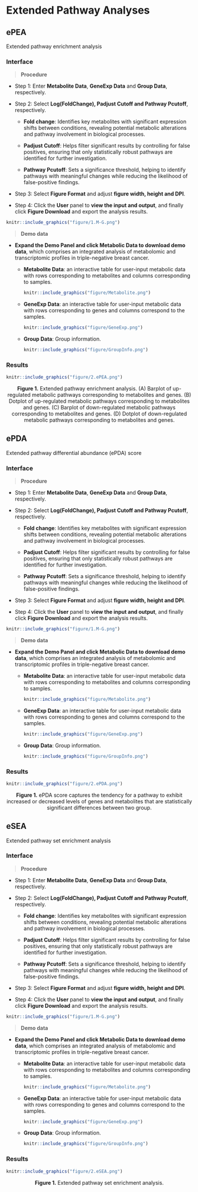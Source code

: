 # Extended Pathway Analyses

## ePEA
Extended pathway enrichment analysis

### Interface

<blockquote>
**Procedure**
</blockquote>

<ul>  

<li>Step 1: Enter **Metabolite Data**, **GeneExp Data** and **Group Data**,  respectively.  

<li>Step 2: Select **Log(FoldChange), Padjust Cutoff and Pathway Pcutoff**, respectively.  

<ul>  

<li>**Fold change**: Identifies key metabolites with significant expression shifts between conditions, revealing potential metabolic alterations and pathway involvement in biological processes.  

<li>**Padjust Cutoff**: Helps filter significant results by controlling for false positives, ensuring that only statistically robust pathways are identified for further investigation.  

<li>**Pathway Pcutoff**: Sets a significance threshold, helping to identify pathways with meaningful changes while reducing the likelihood of false-positive findings.  

</ul>  

<li>Step 3: Select **Figure Format** and adjust **figure width, height and DPI**.  

<li>Step 4: Click the **User** panel to **view the input and output**, and finally click **Figure Download** and export the analysis results.  

</ul>

```r
knitr::include_graphics("figure/1.M-G.png")
```

<blockquote>
**Demo data**
</blockquote>

<ul>

<li>**Expand the Demo Panel and click Metabolic Data to download demo data**, which comprises an integrated analysis of metabolomic and transcriptomic profiles in triple-negative breast cancer.

<ul>
<li>**Metabolite Data**: an interactive table for user-input metabolic data with rows corresponding to metabolites and columns corresponding to samples.

```r
knitr::include_graphics("figure/Metabolite.png")
```

<li>**GeneExp Data**: an interactive table for user-input metabolic data with rows corresponding to genes and columns correspond to the samples.

```r
knitr::include_graphics("figure/GeneExp.png")
```

<li>**Group Data**: Group information.

```r
knitr::include_graphics("figure/GroupInfo.png")
```

</ul>

</ul>


### Results

```r
knitr::include_graphics("figure/2.ePEA.png")
```
<center><b>Figure 1.</b> Extended pathway enrichment analysis. (A) Barplot of up-regulated metabolic pathways corresponding to metabolites and genes. (B) Dotplot of up-regulated metabolic pathways corresponding to metabolites and genes. (C) Barplot of down-regulated metabolic pathways corresponding to metabolites and genes. (D) Dotplot of down-regulated metabolic pathways corresponding to metabolites and genes.</center>

## ePDA
Extended pathway differential abundance (ePDA) score

### Interface

<blockquote>
**Procedure**
</blockquote>

<ul>  

<li>Step 1: Enter **Metabolite Data**, **GeneExp Data** and **Group Data**,  respectively.  

<li>Step 2: Select **Log(FoldChange), Padjust Cutoff and Pathway Pcutoff**, respectively.  

<ul>  

<li>**Fold change**: Identifies key metabolites with significant expression shifts between conditions, revealing potential metabolic alterations and pathway involvement in biological processes.  

<li>**Padjust Cutoff**: Helps filter significant results by controlling for false positives, ensuring that only statistically robust pathways are identified for further investigation.  

<li>**Pathway Pcutoff**: Sets a significance threshold, helping to identify pathways with meaningful changes while reducing the likelihood of false-positive findings.  

</ul>  

<li>Step 3: Select **Figure Format** and adjust **figure width, height and DPI**.  

<li>Step 4: Click the **User** panel to **view the input and output**, and finally click **Figure Download** and export the analysis results.  

</ul>

```r
knitr::include_graphics("figure/1.M-G.png")
```

<blockquote>
**Demo data**
</blockquote>

<ul>

<li>**Expand the Demo Panel and click Metabolic Data to download demo data**, which comprises an integrated analysis of metabolomic and transcriptomic profiles in triple-negative breast cancer.

<ul>
<li>**Metabolite Data**: an interactive table for user-input metabolic data with rows corresponding to metabolites and columns corresponding to samples.

```r
knitr::include_graphics("figure/Metabolite.png")
```

<li>**GeneExp Data**: an interactive table for user-input metabolic data with rows corresponding to genes and columns correspond to the samples.

```r
knitr::include_graphics("figure/GeneExp.png")
```

<li>**Group Data**: Group information.

```r
knitr::include_graphics("figure/GroupInfo.png")
```

</ul>

</ul>


### Results

```r
knitr::include_graphics("figure/2.ePDA.png")
```
<center><b>Figure 1.</b> ePDA score captures the tendency for a pathway to exhibit increased or decreased levels of genes and metabolites that are statistically significant differences between two group.</center>

## eSEA
Extended pathway set enrichment analysis

### Interface

<blockquote>
**Procedure**
</blockquote>

<ul>  

<li>Step 1: Enter **Metabolite Data**, **GeneExp Data** and **Group Data**,  respectively.  

<li>Step 2: Select **Log(FoldChange), Padjust Cutoff and Pathway Pcutoff**, respectively.  

<ul>  

<li>**Fold change**: Identifies key metabolites with significant expression shifts between conditions, revealing potential metabolic alterations and pathway involvement in biological processes.  

<li>**Padjust Cutoff**: Helps filter significant results by controlling for false positives, ensuring that only statistically robust pathways are identified for further investigation.  

<li>**Pathway Pcutoff**: Sets a significance threshold, helping to identify pathways with meaningful changes while reducing the likelihood of false-positive findings.  

</ul>  

<li>Step 3: Select **Figure Format** and adjust **figure width, height and DPI**.  

<li>Step 4: Click the **User** panel to **view the input and output**, and finally click **Figure Download** and export the analysis results.  

</ul>

```r
knitr::include_graphics("figure/1.M-G.png")
```

<blockquote>
**Demo data**
</blockquote>

<ul>

<li>**Expand the Demo Panel and click Metabolic Data to download demo data**, which comprises an integrated analysis of metabolomic and transcriptomic profiles in triple-negative breast cancer.

<ul>
<li>**Metabolite Data**: an interactive table for user-input metabolic data with rows corresponding to metabolites and columns corresponding to samples.

```r
knitr::include_graphics("figure/Metabolite.png")
```

<li>**GeneExp Data**: an interactive table for user-input metabolic data with rows corresponding to genes and columns correspond to the samples.

```r
knitr::include_graphics("figure/GeneExp.png")
```

<li>**Group Data**: Group information.

```r
knitr::include_graphics("figure/GroupInfo.png")
```

</ul>

</ul>


### Results

```r
knitr::include_graphics("figure/2.eSEA.png")
```
<center><b>Figure 1.</b> Extended pathway set enrichment analysis.</center>

